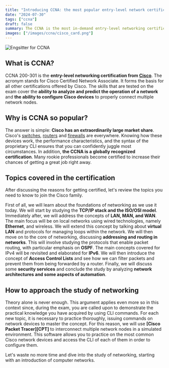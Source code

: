 ```yaml
---
title: "Introducing CCNA: the most popular entry-level network certification"
date: "2024-07-30"
tags: ["ccna"]
draft: false
summary: The CCNA is the most in-demand entry-level networking certification on the market. Let's find out what skills are assessed in order to pass the exam and what topics are covered.
images: ["/images/ccna/cisco_card.png"]
---
```


![Engsitter for CCNA](/images/ccna/cisco_card.png)

## What is CCNA?

CCNA 200-301 is the **entry-level networking certification from [Cisco][]**. The acronym stands
for Cisco Certified Network Associate. It forms the basis for all other certifications offered
by Cisco. The skills that are tested on the exam cover the **ability to analyze and predict the
operation of a network** and **the ability to configure Cisco devices** to properly connect multiple
network nodes.

## Why is CCNA so popular?

The answer is simple: **Cisco has an extraordinarily large market share**. Cisco's [switches][],
[routers][] and [firewalls][] are everywhere. Knowing how these devices work, the performance
characteristics, and the syntax of the proprietary CLI ensures that you can confidently juggle
most circumstances. In addition, **the CCNA is a globally recognized certification**. Many rookie
professionals become certified to increase their chances of getting a great job right away.

## Topics covered in the certification

After discussing the reasons for getting certified, let's review the topics you need to know
to join the Cisco family.

First of all, we will learn about the foundations of networking as we use it today. We will
start by studying the **TCP/IP stack and the ISO/OSI model**. Immediately after, we will address
the concepts of **LAN, MAN, and WAN**. The main focus will be on local networks using wired
technologies, namely **Ethernet**, and wireless. We will extend this concept by talking about
**virtual LAN** and protocols for managing loops within the network. We will then move on to
the core of networking, discussing **addressing and routing in networks**. This will involve
studying the protocols that enable packet routing, with particular emphasis on **OSPF**. The
main concepts covered for IPv4 will be revisited and elaborated for **IPv6**. We will then
introduce the concept of **Access Control Lists** and see how we can filter packets and prevent
them from being forwarded by a router. Finally, we will discuss some **security services** and
conclude the study by analyzing **network architectures and some aspects of automation**.

## How to approach the study of networking

Theory alone is never enough. This argument applies even more so in this context since, during
the exam, you are called upon to demonstrate the practical knowledge you have acquired by using
CLI commands. For each new topic, it is necessary to practice thoroughly, issuing commands on
network devices to master the concept. For this reason, we will use **[Cisco Packet Tracer][CPT]**
to interconnect multiple network nodes in a simulated environment. This software allows you to
practice on the most common Cisco network devices and access the CLI of each of them in order
to configure them.

Let's waste no more time and dive into the study of networking, starting with an introduction
of computer networks.

[Cisco]: https://www.cisco.com/site/us/en/index.html#tabs-35d568e0ff-item-194f491212-tab
[switches]: https://www.cisco.com/site/us/en/products/networking/switches/index.html?dtid=osscdc000283#tabs-35d568e0ff-item-194f491212-tab
[routers]: https://www.cisco.com/site/us/en/products/networking/sdwan-routers/index.html#tabs-35d568e0ff-item-194f491212-tab
[firewalls]: https://www.cisco.com/site/us/en/products/security/firewalls/index.html?dtid=osscdc000283#tabs-35d568e0ff-item-194f491212-tab

